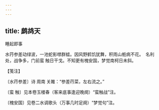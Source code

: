 ```yaml
---
---
---
```

title: 鹧鸪天
---



睡起即事





水荇参差动绿波，一池蛇影噤群蛙。因风野鹤饥犹舞，积雨山栀病不花。　名利处，战争多，门前蛮 触日干戈。不知更有槐安国，梦觉南柯日未斜。





【笺注】


〔水荇参差〕诗 周南 关雎：“参差荇菜，左右流之。”

〔蛮 触〕见本卷玉楼春（客来底事逢迎晚阕）“蛮触战”注。

〔槐安国〕见卷二水调歌头（万事几时足阕）“梦觉句”注。